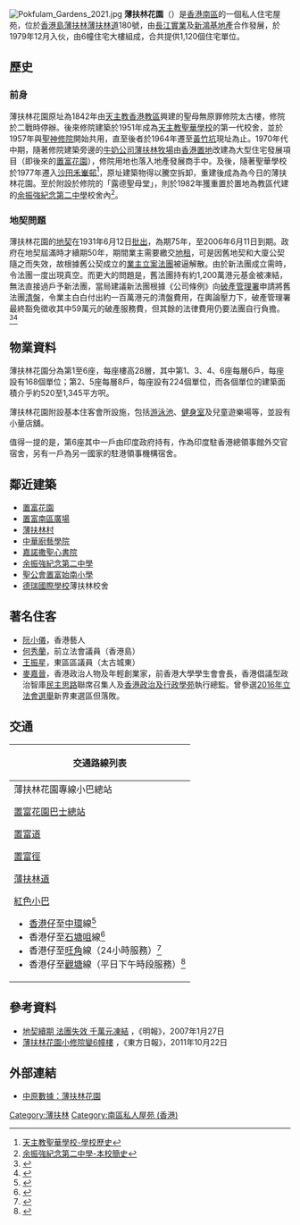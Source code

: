 [[File:Pokfulam_Gardens_2021.jpg|thumb]]
'''薄扶林花園'''（{{lang-en|Pokfulam Gardens}}）是[[香港|香港]][[南區_(香港)|南區]]的一個私人住宅屋苑，位於[[香港島|香港島]][[薄扶林|薄扶林]][[薄扶林道|薄扶林道]]180號，由[[長江實業|長江實業]]及[[新鴻基地產|新鴻基地產]]合作發展，於1979年12月入伙，由6幢住宅大樓組成，合共提供1,120個住宅單位。

==歷史==
===前身===
薄扶林花園原址為1842年由[[天主教香港教區|天主教香港教區]]興建的聖母無原罪修院太古樓，修院於二戰時停辦。後來修院建築於1951年成為[[天主教聖華學校|天主教聖華學校]]的第一代校舍，並於1957年與[[聖神修院|聖神修院]]開始共用，直至後者於1964年遷至[[黃竹坑|黃竹坑]]現址為止。1970年代中期，隨著修院建築旁邊的[[牛奶公司|牛奶公司]][[薄扶林牧場|薄扶林牧場]]由[[香港置地|香港置地]]改建為大型住宅發展項目（即後來的[[置富花園|置富花園]]），修院用地也落入地產發展商手中。及後，隨著聖華學校於1977年遷入[[沙田|沙田]][[禾輋邨|禾輋邨]]<ref>[http://www.littleflowerschool.edu.hk/our_school.php?id=3 天主教聖華學校-學校歷史]</ref>，原址建築物得以騰空拆卸，重建後成為為今日的薄扶林花園。至於附設於修院的「露德聖母堂」，則於1982年獲重置於置地為教區代建的[[余振強紀念第二中學|余振強紀念第二中學]]校舍內<ref>[https://zh.yck2.edu.hk/history 余振強紀念第二中學-本校簡史]</ref>。

===地契問題===
薄扶林花園的[[地契|地契]]在1931年6月12日[[批地|批出]]，為期75年，至2006年6月11日到期。政府在地契屆滿時才續期50年，期間業主需要繳交[[地租|地租]]，可是因舊地契和大廈公契隨之而失效，故根據舊公契成立的[[業主立案法團|業主立案法團]]被逼解散。由於新法團成立需時，令法團一度出現真空。而更大的問題是，舊法團持有約1,200萬港元基金被凍結，無法直接過戶予新法團，當局建議新法團根據《公司條例》向[[破產管理署|破產管理署]]申請將舊法團[[清盤|清盤]]，令業主白白付出約一百萬港元的清盤費用，在輿論壓力下，破產管理署最終豁免徵收其中59萬元的破產服務費，但其餘的法律費用仍要法團自行負擔。<ref>{{Cite news |url=http://orientaldaily.on.cc/cnt/news/20090414/00176_019.html |title=薄扶林花園 免法團破產費 |newspaper=東方日報 |date=2009-04-14 |accessdate=2013-05-15 |archive-date=2016-03-05 |archive-url=https://web.archive.org/web/20160305070343/http://orientaldaily.on.cc/cnt/news/20090414/00176_019.html |dead-url=no }}</ref><ref name=oncc20100407>{{Cite news |url=http://orientaldaily.on.cc/cnt/news/20100407/00176_018.html |title=薄扶林法團 1200萬未解凍 |newspaper=東方日報 |date=2010-04-07 |accessdate=2013-05-15 |archive-date=2016-03-05 |archive-url=https://web.archive.org/web/20160305034718/http://orientaldaily.on.cc/cnt/news/20100407/00176_018.html |dead-url=no }}</ref>

==物業資料==
薄扶林花園分為第1至6座，每座樓高28層，其中第1、3、4、6座每層6戶，每座設有168個單位；第2、5座每層8戶，每座設有224個單位，而各個單位的建築面積介乎約520至1,345平方呎。

薄扶林花園附設基本住客會所設施，包括[[游泳池|游泳池]]、[[健身室|健身室]]及兒童遊樂場等，並設有小量店舖。

值得一提的是，第6座其中一戶由印度政府持有，作為印度駐香港總領事館外交官宿舍，另有一戶為另一國家的駐港領事機構宿舍。

==鄰近建築==
*[[置富花園|置富花園]]
*[[置富南區廣場|置富南區廣場]]
*[[薄扶林村|薄扶林村]]
*[[中華廚藝學院|中華廚藝學院]]
*[[嘉諾撒聖心書院|嘉諾撒聖心書院]]
*[[余振強紀念第二中學|余振強紀念第二中學]]
*[[聖公會置富始南小學|聖公會置富始南小學]]
*[[德瑞國際學校|德瑞國際學校]]薄扶林校舍

==著名住客==
*[[阮小儀|阮小儀]]，香港藝人
*[[何秀蘭|何秀蘭]]，前立法會議員（香港島）
*[[王振星|王振星]]，東區區議員（太古城東）
*[[麥嘉晉|麥嘉晉]]，香港政治人物及年輕創業家，前香港大學學生會會長，香港倡議型政治智庫[[民主思路|民主思路]]聯席召集人及[[香港政治及行政學苑|香港政治及行政學苑]]執行總監。曾參選[[2016年立法會選舉|2016年立法會選舉]]新界東選區但落敗。

==交通==
{| class="mw-collapsible mw-collapsed wikitable" style="background:white; margin: 0 auto; width: auto;"  
! 交通路線列表
|-
|
;薄扶林花園專線小巴總站
{{港島專線小巴簡單列表|22|22S|22X}}
;[[置富花園巴士總站|置富花園巴士總站]]
{{港島巴士簡單列表|37A|37B|37X|38}}
;[[置富道|置富道]]
{{港島巴士簡單列表|7|33X|37A|37B|37X|38|40|40P|93C|95C}}{{港島專線小巴簡單列表|22|22S|22X|23|23M}}{{過海隧道巴士簡單列表|970X}}{{大嶼山巴士簡單列表|A10|NA10}}
;[[置富徑|置富徑]]
{{港島專線小巴簡單列表|23M}}
;[[薄扶林道|薄扶林道]]
{{港島巴士簡單列表|4|4X|7|30X|33X|37A|37B|37X|38|40|40M|40P|71|71P|90B|91|93|93A|93C|94|95C}}{{過海隧道巴士簡單列表|970|970X|973|X970}}{{大嶼山巴士簡單列表|A10|NA10}}
{{港島專線小巴簡單列表|31|31X|63}}
;[[紅色小巴|紅色小巴]]
*[[香港仔|香港仔]]至[[中環|中環]]線<ref>{{Cite web |url=http://www.16seats.net/chi/rmb/r_h71.html |title=香港仔東勝道　—　中環交易廣場 |accessdate=2016-10-29 |archive-date=2018-11-08 |archive-url=https://web.archive.org/web/20181108181355/http://www.16seats.net/chi/rmb/r_h71.html |dead-url=no }}</ref>
*香港仔至[[石塘咀|石塘咀]]線<ref>{{Cite web |url=http://www.16seats.net/chi/rmb/r_h43.html |title=香港仔漁暉道　—　石塘咀創業商場 |access-date=2016-10-29 |archive-url=https://web.archive.org/web/20160922211344/http://www.16seats.net/chi/rmb/r_h43.html |archive-date=2016-09-22 |dead-url=yes }}</ref>
*香港仔至[[旺角|旺角]]線（24小時服務）<ref>{{Cite web |url=http://www.16seats.net/chi/rmb/r_kh70.html |title=香港仔東勝道　—　旺角金雞廣場 |accessdate=2016-10-29 |archive-date=2018-10-29 |archive-url=https://web.archive.org/web/20181029084007/http://www.16seats.net/chi/rmb/r_kh70.html |dead-url=no }}</ref>
*香港仔至[[觀塘|觀塘]]線（平日下午時段服務）<ref>{{Cite web |url=http://www.16seats.net/chi/rmb/r_kh71.html |title=香港仔湖北街　—　觀塘宜安街 |accessdate=2016-10-29 |archive-date=2018-10-29 |archive-url=https://web.archive.org/web/20181029101426/http://www.16seats.net/chi/rmb/r_kh71.html |dead-url=yes }}</ref>
|}

==參考資料==
{{Reflist}}
*[http://www.mpfinance.com/htm/finance/20070127/special/gh_ghb1.htm 地契續期 法團失效 千萬元凍結] {{Wayback|url=http://www.mpfinance.com/htm/finance/20070127/special/gh_ghb1.htm |date=20130128085153 }}，《明報》，2007年1月27日
*[http://orientaldaily.on.cc/cnt/finance/20111022/00205_008.html 薄扶林花園小修院變6幢樓] {{Wayback|url=http://orientaldaily.on.cc/cnt/finance/20111022/00205_008.html |date=20111024233913 }}，《東方日報》，2011年10月22日

==外部連結==
*[http://centadata.com/ptest.aspx?type=2&code=SDSSBPPXPE&info=basicinfo&code2=&page=0 中原數據：薄扶林花園] {{Wayback|url=http://centadata.com/ptest.aspx?type=2&code=SDSSBPPXPE&info=basicinfo&code2=&page=0 |date=20160304121511 }}

[[Category:薄扶林|Category:薄扶林]]
[[Category:南區私人屋苑_(香港)|Category:南區私人屋苑 (香港)]]